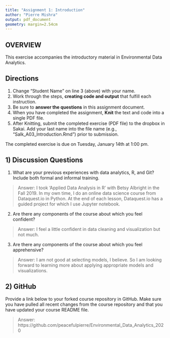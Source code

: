 ```yaml
---
title: "Assignment 1: Introduction"
author: "Pierre Mishra"
output: pdf_document
geometry: margin=2.54cm
---
```


## OVERVIEW

This exercise accompanies the introductory material in Environmental Data Analytics. 

## Directions
1. Change "Student Name" on line 3 (above) with your name.
3. Work through the steps, **creating code and output** that fulfill each instruction.
4. Be sure to **answer the questions** in this assignment document.
6. When you have completed the assignment, **Knit** the text and code into a single PDF file.
8. After Knitting, submit the completed exercise (PDF file) to the dropbox in Sakai. Add your last name into the file name (e.g., "Salk_A03_Introduction.Rmd") prior to submission.

The completed exercise is due on Tuesday, January 14th at 1:00 pm.

## 1) Discussion Questions

1. What are your previous experiences with data analytics, R, and Git? Include both formal and informal training.

> Answer: I took 'Applied Data Analysis in R' with Betsy Albright in the Fall 2019. In my own time, I do an online data science course from Dataquest.io in Python. At the end of each lesson, Dataquest.io has a guided project for which I use Jupyter notebook. 

2. Are there any components of the course about which you feel confident?

> Answer: I feel a little confident in data cleaning and visualization but not much.

3. Are there any components of the course about which you feel apprehensive?

> Answer: I am not good at selecting models, I believe. So I am looking forward to learning more about applying appropriate models and visualizations.


## 2) GitHub

Provide a link below to your forked course repository in GitHub. Make sure you have pulled all recent changes from the course repository  and that you have updated your course README file. 

> Answer: https://github.com/peacefulpierre/Environmental_Data_Analytics_2020 


